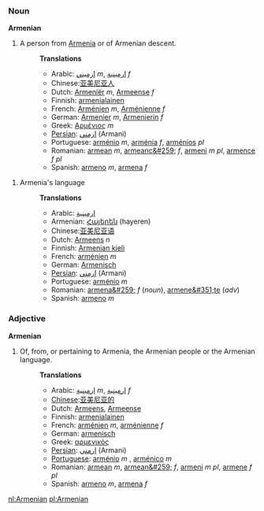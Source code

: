 ===Noun===
'''Armenian'''
#A person from [[Armenia]] or of Armenian descent.
#:'''Translations'''
#:*Arabic: [[ارميني]] ''m'', [[ارمينية]] ''f''
#:*Chinese:[[亚美尼亚人]]
#:*Dutch: [[Armeniër]] ''m'', [[Armeense]] ''f''
#:*Finnish: [[armenialainen]]
#:*French: [[Arménien]] ''m'', [[Arménienne]] ''f''
#:*German: [[Armenier]] ''m'', [[Armenierin]] ''f''
#:*Greek: [[Αρμένιος]] ''m''
#:*[[Persian]]: [[ارمني]] (Armani)
#:*Portuguese: [[arménio]] ''m'', [[arménia]] ''f'', [[arménios]] ''pl''
#:*Romanian: [[armean]] ''m'', [[armeanc&#259;]] ''f'', [[armeni]] ''m pl'', [[armence]] ''f pl''
#:*Spanish: [[armeno]] ''m'', [[armena]] ''f''

#Armenia's language
#:'''Translations'''
#:*Arabic: [[ارمينية]]
#:*Armenian: [[Հայերեն]] (hayeren)
#:*Chinese:[[亚美尼亚语]]
#:*Dutch: [[Armeens]] ''n''
#:*Finnish: [[Armenian kieli]]
#:*French: [[arménien]] ''m''
#:*German: [[Armenisch]]
#:*[[Persian]]: [[ارمني]] (Armani)
#:*Portuguese: [[arménio]] ''m''
#:*Romanian: [[armena&#259;]] ''f'' (''noun''), [[armene&#351;te]] (''adv'')
#:*Spanish: [[armeno]] ''m''

===Adjective===
'''Armenian'''
#Of, from, or pertaining to Armenia, the Armenian people or the Armenian language.
#:'''Translations'''
#:*Arabic: [[ارمينية]] ''m'', [[ارمينية]] ''f''
#:*[[Chinese]]:[[亚美尼亚的]]
#:*Dutch: [[Armeens]], [[Armeense]]
#:*Finnish: [[armenialainen]]
#:*French: [[arménien]] ''m'', [[arménienne]] ''f''
#:*German: [[armenisch]]
#:*Greek: [[αρμενικός]]
#:*[[Persian]]: [[ارمني]] (Armani)
#:*[[Portuguese]]: [[arménio]] ''m'' , [[arménico]] ''m''
#:*Romanian: [[armean]] ''m'', [[armean&#259;]] ''f'', [[armeni]] ''m pl'', [[armene]] ''f pl''
#:*Spanish: [[armeno]] ''m'', [[armena]] ''f''

[[nl:Armenian]]
[[pl:Armenian]]